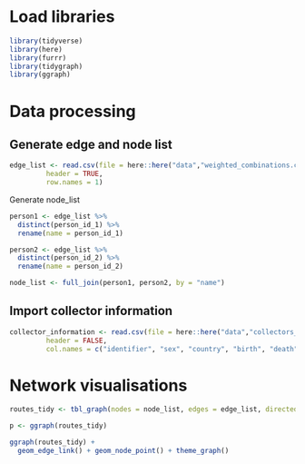 
# Load libraries

```r
library(tidyverse)
library(here)
library(furrr)
library(tidygraph)
library(ggraph)
```

# Data processing

## Generate edge and node list

```r
edge_list <- read.csv(file = here::here("data","weighted_combinations.csv"),
         header = TRUE,
         row.names = 1) 
```

Generate node_list

```r
person1 <- edge_list %>%
  distinct(person_id_1) %>%
  rename(name = person_id_1)

person2 <- edge_list %>%
  distinct(person_id_2) %>%
  rename(name = person_id_2)
```

```r
node_list <- full_join(person1, person2, by = "name")
```


## Import collector information


```r
collector_information <- read.csv(file = here::here("data","collectors_info.csv"),
         header = FALSE,
         col.names = c("identifier", "sex", "country", "birth", "death")) 
```


# Network visualisations


```r
routes_tidy <- tbl_graph(nodes = node_list, edges = edge_list, directed = TRUE)
```

```r
p <- ggraph(routes_tidy)
```


```r
ggraph(routes_tidy) + 
  geom_edge_link() + geom_node_point() + theme_graph()

```


